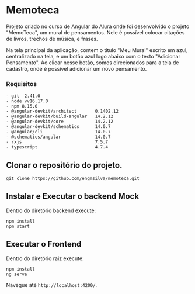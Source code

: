 # Memoteca

Projeto criado no curso de Angular do Alura onde foi desenvolvido o projeto "MemoTeca", um mural de pensamentos. Nele é possível colocar citações de livros, trechos de música, e frases.

Na tela principal da aplicação, contem o título "Meu Mural" escrito em azul, centralizado na tela, e um botão azul logo abaixo com o texto "Adicionar Pensamento". Ao clicar nesse botão, somos direcionados para a tela de cadastro, onde é possível adicionar um novo pensamento.

### Requisitos

```
- git  2.41.0
- node vv16.17.0
- npm 8.15.0
- @angular-devkit/architect       0.1402.12
- @angular-devkit/build-angular   14.2.12
- @angular-devkit/core            14.2.12
- @angular-devkit/schematics      14.0.7
- @angular/cli                    14.0.7
- @schematics/angular             14.0.7
- rxjs                            7.5.7
- typescript                      4.7.4
```

## Clonar o repositório do projeto.

```
git clone https://github.com/engmsilva/memoteca.git
```

## Instalar e Executar o backend Mock

Dentro do diretório backend execute:

```
npm install
npm start
```

## Executar o Frontend

Dentro do diretório raiz execute:

```
npm install
ng serve
```

Navegue até `http://localhost:4200/`.
